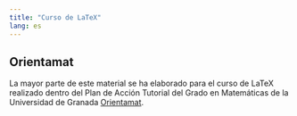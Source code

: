 ```yaml
---
title: "Curso de LaTeX"
lang: es
---
```


## Orientamat

La mayor parte de este material se ha elaborado para el curso de LaTeX realizado dentro del Plan de Acción Tutorial del Grado en Matemáticas de la Universidad de Granada [Orientamat](http://www.ugr.es/~orientamat/actividades1.html).
